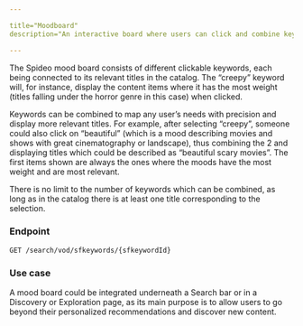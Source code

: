 ```yaml
---

title="Moodboard"
description="An interactive board where users can click and combine keywords in order to display content which is most relevant to their selection."

---
```


The Spideo mood board consists of different clickable keywords, each being connected to its relevant titles in the catalog. The “creepy” keyword will, for instance, display the content items where it has the most weight (titles falling under the horror genre in this case) when clicked.

Keywords can be combined to map any user’s needs with precision and display more relevant titles. For example, after selecting “creepy”, someone could also click on “beautiful” (which is a mood describing movies and shows with great cinematography or landscape), thus combining the 2 and displaying titles which could be described as “beautiful scary movies”. The first items shown are always the ones where the moods have the most weight and are most relevant.

There is no limit to the number of keywords which can be combined, as long as in the catalog there is at least one title corresponding to the selection.

### Endpoint

```
GET /search/vod/sfkeywords/{sfkeywordId}
```

### Use case

A mood board could be integrated underneath a Search bar or in a Discovery or Exploration page, as its main purpose is to allow users to go beyond their personalized recommendations and discover new content.